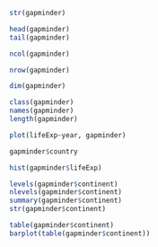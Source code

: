 ```r
str(gapminder)

```

```r
head(gapminder)
tail(gapminder)
```
```r
ncol(gapminder)
```


```r
nrow(gapminder)
```

```r
dim(gapminder)
```

```r
class(gapminder)
names(gapminder)
length(gapminder)
```

```r
plot(lifeExp~year, gapminder)
```
```r
gapminder$country
```

```r
hist(gapminder$lifeExp)
```
```r
levels(gapminder$continent)
nlevels(gapminder$continent)
summary(gapminder$continent)
str(gapminder$continent)
```
```r
table(gapminder$continent)
barplot(table(gapminder$continent))
```



